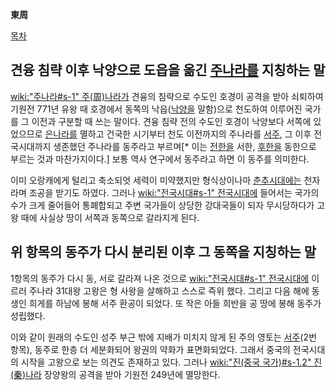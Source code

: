 '''東周'''

[[목차]]
== 견융 침략 이후 낙양으로 도읍을 옮긴 [[주나라]]를 지칭하는 말 ==
[[wiki:"주나라#s-1" 주(周)나라]]가 견융의 침략으로 수도인 호경이 공격을 받아 쇠퇴하여 기원전 771년 유왕 때 호경에서 동쪽의 낙읍([[낙양]]을 말함)으로 천도하여 이루어진 국가를 그 이전과 구분할 때 쓰는 말이다. 견융 침략 전의 수도인 호경이 낙양보다 서쪽에 있었으므로 [[은나라]]를 멸하고 건국한 시기부터 천도 이전까지의 주나라를 [[서주]], 그 이후 전국시대까지 생존했던 주나라를 동주라고 부르며[* 이는 [[전한]]을 서한, [[후한]]을 동한으로 부르는 것과 마찬가지이다.] 보통 역사 연구에서 동주라고 하면 이 동주를 의미한다.

이미 오랑캐에게 털리고 축소되엇 세력이 미약했지만 형식상이나마 [[춘추시대]]에는 천자라며 조공을 받기도 하였다. 그러나 [[wiki:"전국시대#s-1" 전국시대]]에 들어서는 국가의 수가 크게 줄어들어 통폐합되고 주변 국가들이 상당한 강대국들이 되자 무시당하다가 고왕 때에 사실상 땅이 서쪽과 동쪽으로 갈라지게 된다.

== 위 항목의 동주가 다시 분리된 이후 그 동쪽을 지칭하는 말 == 
1항목의 동주가 다시 동, 서로 갈라져 나온 것으로 [[wiki:"전국시대#s-1" 전국시대]]에 이르러 주나라 31대왕 고왕은 형 사왕을 살해하고 스스로 즉위 했다. 그리고 다음 해에 동생인 희게를 하남에 봉해 서주 환공이 되었다. 또 작은 아들 희반을 공 땅에 봉해 동주가 성립했다.

이와 같이 원래의 수도인 성주 부근 밖에 지배가 미치지 않게 된 주의 영토는 [[서주]](2번 항목), 동주로 한층 더 세분화되어 왕권의 약화가 표면화되었다. 그래서 중국의 전국시대의 시작을 고왕으로 보는 의견도 존재하고 있다. 그러나 [[wiki:"진(중국 국가)#s-1.2" 진(秦)나라]] 장양왕의 공격을 받아 기원전 249년에 멸망한다.
